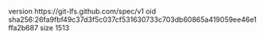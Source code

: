 version https://git-lfs.github.com/spec/v1
oid sha256:26fa9fbf49c37d3f5c037cf531630733c703db60865a419059ee46e1ffa2b687
size 1513
